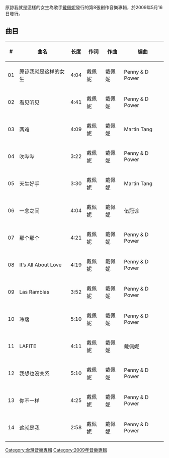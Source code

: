 原諒我就是這樣的女生為歌手[[戴佩妮|戴佩妮]]發行的第8張創作音樂專輯，於2009年5月16日發行。

== 曲目 ==
{|class="wikitable"
|-
! # !! 曲名 !! 长度 !! 作词 !! 作曲 !! 编曲
|-
| 01 || 原谅我就是这样的女生 || 4:04 || 戴佩妮 || 戴佩妮 || Penny & D Power
|-
| 02 || 看见听见 || 4:41 || 戴佩妮 || 戴佩妮 || Penny & D Power
|-
| 03 || 两难 || 4:09 || 戴佩妮 || 戴佩妮 || Martin Tang
|-
| 04 || 吹哔哔 || 3:22 || 戴佩妮 || 戴佩妮 || Penny & D Power
|-
| 05 || 天生好手 || 3:30 || 戴佩妮 || 戴佩妮 || Martin Tang
|-
| 06 || 一念之间 || 4:04 || 戴佩妮 || 戴佩妮 || 伍冠谚
|-
| 07 || 那个那个 || 4:21 || 戴佩妮 || 戴佩妮 || Penny & D Power
|-
| 08 || It’s All About Love || 4:19 || 戴佩妮 || 戴佩妮 || Penny & D Power
|-
| 09 || Las Ramblas || 3:52 || 戴佩妮 || 戴佩妮 || Penny & D Power
|-
| 10 || 冷落 || 5:10 || 戴佩妮 || 戴佩妮 || Penny & D Power
|-
| 11 || LAFITE || 4:11 || 戴佩妮 || 戴佩妮 || 戴佩妮
|-
| 12 || 我想也没关系 || 5:10 || 戴佩妮 || 戴佩妮 || Penny & D Power
|-
| 13 || 你不一样 || 4:25 || 戴佩妮 || 戴佩妮 || Penny & D Power
|-
| 14 || 这就是我 || 2:58 || 戴佩妮 || 戴佩妮 || Penny & D Power
|}

[[Category:台灣音樂專輯|Category:台灣音樂專輯]]
[[Category:2009年音樂專輯|Category:2009年音樂專輯]]